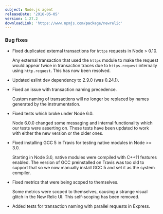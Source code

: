 ```yaml
---
subject: Node.js agent
releaseDate: '2016-05-05'
version: 1.27.2
downloadLink: 'https://www.npmjs.com/package/newrelic'
---
```


### Bug fixes

* Fixed duplicated external transactions for `https` requests in Node > 0.10.

  Any external transaction that used the `https` module to make the request would appear twice in transaction traces due to `https.request` internally using `http.request`. This has now been resolved.
* Updated eslint dev dependency to 2.9.0 (was 0.24.1).
* Fixed an issue with transaction naming precedence.

  Custom naming of transactions will no longer be replaced by names generated by the instrumentation.
* Fixed tests which broke under Node 6.0.

  Node 6.0.0 changed some messaging and internal functionality which our tests were asserting on. These tests have been updated to work with either the new version or the older ones.
* Fixed installing GCC 5 in Travis for testing native modules in Node >= 3.0.

  Starting in Node 3.0, native modules were compiled with C++11 features enabled. The version of GCC preinstalled on Travis was too old to support that so we now manually install GCC 5 and set it as the system compiler.
* Fixed metrics that were being scoped to themselves.

  Some metrics were scoped to themselves, causing a strange visual glitch in the New Relic UI. This self-scoping has been removed.
* Added tests for transaction naming with parallel requests in Express.
